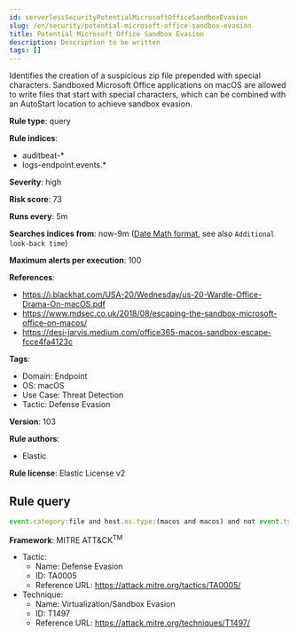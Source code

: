 ```yaml
---
id: serverlessSecurityPotentialMicrosoftOfficeSandboxEvasion
slug: /en/security/potential-microsoft-office-sandbox-evasion
title: Potential Microsoft Office Sandbox Evasion
description: Description to be written
tags: []
---
```


<div id="potential-microsoft-office-sandbox-evasion"></div>

Identifies the creation of a suspicious zip file prepended with special characters. Sandboxed Microsoft Office applications on macOS are allowed to write files that start with special characters, which can be combined with an AutoStart location to achieve sandbox evasion.

**Rule type**: query

**Rule indices**: 

* auditbeat-*
* logs-endpoint.events.*

**Severity**: high

**Risk score**: 73

**Runs every**: 5m

**Searches indices from**: now-9m ([Date Math format](((ref))/common-options.html#date-math), see also <DocLink id="serverlessSecurityRulesUiCreate" section="set-the-rules-schedule">`Additional look-back time`</DocLink>)

**Maximum alerts per execution**: 100

**References**: 

* https://i.blackhat.com/USA-20/Wednesday/us-20-Wardle-Office-Drama-On-macOS.pdf
* https://www.mdsec.co.uk/2018/08/escaping-the-sandbox-microsoft-office-on-macos/
* https://desi-jarvis.medium.com/office365-macos-sandbox-escape-fcce4fa4123c

**Tags**: 

* Domain: Endpoint
* OS: macOS
* Use Case: Threat Detection
* Tactic: Defense Evasion

**Version**: 103

**Rule authors**: 

* Elastic

**Rule license**: Elastic License v2

## Rule query

```js
event.category:file and host.os.type:(macos and macos) and not event.type:deletion and file.name:~$*.zip

```

**Framework**: MITRE ATT&CK<sup>TM</sup>

* Tactic:
    * Name: Defense Evasion
    * ID: TA0005
    * Reference URL: https://attack.mitre.org/tactics/TA0005/
* Technique:
    * Name: Virtualization/Sandbox Evasion
    * ID: T1497
    * Reference URL: https://attack.mitre.org/techniques/T1497/

